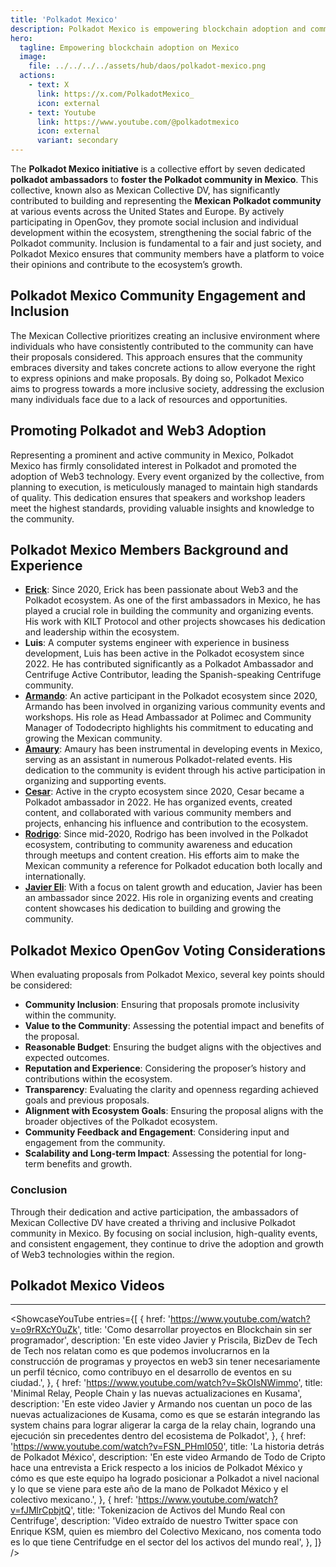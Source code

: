 ```yaml
---
title: 'Polkadot Mexico'
description: Polkadot Mexico is empowering blockchain adoption and community engagement through inclusive events, education, and active participation.
hero:
  tagline: Empowering blockchain adoption on Mexico
  image: 
    file: ../../../../assets/hub/daos/polkadot-mexico.png
  actions:
    - text: X
      link: https://x.com/PolkadotMexico_
      icon: external
    - text: Youtube
      link: https://www.youtube.com/@polkadotmexico
      icon: external
      variant: secondary
---
```



The **Polkadot Mexico initiative** is a collective effort by seven dedicated **polkadot ambassadors** to **foster the Polkadot community in Mexico**. 
This collective, known also as Mexican Collective DV, has significantly contributed to building and representing the **Mexican Polkadot community** at various events across the United States and Europe. By actively participating in OpenGov, they promote social inclusion and individual development within the ecosystem, strengthening the social fabric of the Polkadot community. Inclusion is fundamental to a fair and just society, and Polkadot Mexico ensures that community members have a platform to voice their opinions and contribute to the ecosystem’s growth.

## Polkadot Mexico Community Engagement and Inclusion
The Mexican Collective prioritizes creating an inclusive environment where individuals who have consistently contributed to the community can have their proposals considered. 
This approach ensures that the community embraces diversity and takes concrete actions to allow everyone the right to express opinions and make proposals. By doing so, Polkadot Mexico aims to progress towards a more inclusive society, addressing the exclusion many individuals face due to a lack of resources and opportunities.

## Promoting Polkadot and Web3 Adoption
Representing a prominent and active community in Mexico, Polkadot Mexico has firmly consolidated interest in Polkadot and promoted the adoption of Web3 technology. Every event organized by the collective, from planning to execution, is meticulously managed to maintain high standards of quality. This dedication ensures that speakers and workshop leaders meet the highest standards, providing valuable insights and knowledge to the community.

## Polkadot Mexico Members Background and Experience
- **[Erick](https://x.com/w3nerick)**: Since 2020, Erick has been passionate about Web3 and the Polkadot ecosystem. As one of the first ambassadors in Mexico, he has played a crucial role in building the community and organizing events. His work with KILT Protocol and other projects showcases his dedication and leadership within the ecosystem.
- **Luis**: A computer systems engineer with experience in business development, Luis has been active in the Polkadot ecosystem since 2022. He has contributed significantly as a Polkadot Ambassador and Centrifuge Active Contributor, leading the Spanish-speaking Centrifuge community.
- **[Armando](https://x.com/th3hodlfather)**: An active participant in the Polkadot ecosystem since 2020, Armando has been involved in organizing various community events and workshops. His role as Head Ambassador at Polimec and Community Manager of Tododecripto highlights his commitment to educating and growing the Mexican community.
- **[Amaury](https://x.com/Amaurylr)**: Amaury has been instrumental in developing events in Mexico, serving as an assistant in numerous Polkadot-related events. His dedication to the community is evident through his active participation in organizing and supporting events.
- **[Cesar](https://x.com/Cesar_Ges)**: Active in the crypto ecosystem since 2020, Cesar became a Polkadot ambassador in 2022. He has organized events, created content, and collaborated with various community members and projects, enhancing his influence and contribution to the ecosystem.
- **[Rodrigo](https://x.com/RodrigoHdezA)**: Since mid-2020, Rodrigo has been involved in the Polkadot ecosystem, contributing to community awareness and education through meetups and content creation. His efforts aim to make the Mexican community a reference for Polkadot education both locally and internationally.
- **[Javier Eli](https://x.com/JaviBlakeCR)**: With a focus on talent growth and education, Javier has been an ambassador since 2022. His role in organizing events and creating content showcases his dedication to building and growing the community.

## Polkadot Mexico OpenGov Voting Considerations
When evaluating proposals from Polkadot Mexico, several key points should be considered:
- **Community Inclusion**: Ensuring that proposals promote inclusivity within the community.
- **Value to the Community**: Assessing the potential impact and benefits of the proposal.
- **Reasonable Budget**: Ensuring the budget aligns with the objectives and expected outcomes.
- **Reputation and Experience**: Considering the proposer’s history and contributions within the ecosystem.
- **Transparency**: Evaluating the clarity and openness regarding achieved goals and previous proposals.
- **Alignment with Ecosystem Goals**: Ensuring the proposal aligns with the broader objectives of the Polkadot ecosystem.
- **Community Feedback and Engagement**: Considering input and engagement from the community.
- **Scalability and Long-term Impact**: Assessing the potential for long-term benefits and growth.

### Conclusion
Through their dedication and active participation, the ambassadors of Mexican Collective DV have created a thriving and inclusive Polkadot community in Mexico. 
By focusing on social inclusion, high-quality events, and consistent engagement, they continue to drive the adoption and growth of Web3 technologies within the region. 

## Polkadot Mexico Videos
----------------
<ShowcaseYouTube
  entries={[
          {
      href: 'https://www.youtube.com/watch?v=o9rRXcY0uZk',
      title: 'Como desarrollar proyectos en Blockchain sin ser programador',
      description: 'En este video Javier y Priscila, BizDev de Tech de Tech nos relatan como es que podemos involucrarnos en la construcción de programas y proyectos en web3 sin tener necesariamente un perfil técnico, como contribuyo en el desarrollo de eventos en su ciudad.',
     },
      {
      href: 'https://www.youtube.com/watch?v=SkOIsNWimmo',
      title: 'Minimal Relay, People Chain y las nuevas actualizaciones en Kusama',
      description: 'En este video Javier y Armando nos cuentan un poco de las nuevas actualizaciones de Kusama, como es que se estarán integrando las system chains para lograr aligerar la carga de la relay chain, logrando una ejecución sin precedentes dentro del ecosistema de Polkadot',
    },
    {
      href: 'https://www.youtube.com/watch?v=FSN_PHmI050',
      title: 'La historia detrás de Polkadot México',
	  description: 'En este video Armando de Todo de Cripto hace una entrevista a Erick respecto a los inicios de Polkadot México y cómo es que este equipo ha logrado posicionar a Polkadot a nivel nacional y lo que se viene para este año de la mano de Polkadot México y el colectivo mexicano.',
    },
      {
      href: 'https://www.youtube.com/watch?v=fJMlrCpbjtQ',
      title: 'Tokenizacion de Activos del Mundo Real con Centrifuge',
      description: 'Video extraído de nuestro Twitter space con Enrique KSM, quien es miembro del Colectivo Mexicano, nos comenta todo es lo que tiene Centrifudge en el sector del los activos del mundo real',
    },
  ]}
/>

